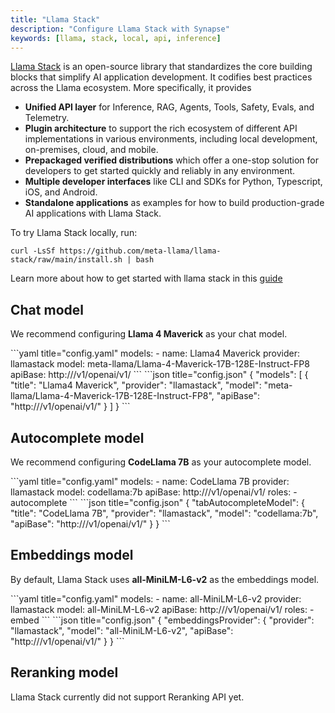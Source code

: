 ```yaml
---
title: "Llama Stack"
description: "Configure Llama Stack with Synapse"
keywords: [llama, stack, local, api, inference]
---
```


[Llama Stack](https://llama-stack.readthedocs.io/en/latest/index.html) is an open-source library that standardizes the core building blocks that simplify AI application development. It codifies best practices across the Llama ecosystem. More specifically, it provides

- **Unified API layer** for Inference, RAG, Agents, Tools, Safety, Evals, and Telemetry.
- **Plugin architecture** to support the rich ecosystem of different API implementations in various environments, including local development, on-premises, cloud, and mobile.
- **Prepackaged verified distributions** which offer a one-stop solution for developers to get started quickly and reliably in any environment.
- **Multiple developer interfaces** like CLI and SDKs for Python, Typescript, iOS, and Android.
- **Standalone applications** as examples for how to build production-grade AI applications with Llama Stack.

To try Llama Stack locally, run:

```shell
curl -LsSf https://github.com/meta-llama/llama-stack/raw/main/install.sh | bash
```

Learn more about how to get started with llama stack in this [guide](https://llama-stack.readthedocs.io/en/latest/getting_started/index.html)

## Chat model

We recommend configuring **Llama 4 Maverick** as your chat model.

<Tabs>
    <Tab title="YAML">
    ```yaml title="config.yaml"
    models:
      - name: Llama4 Maverick
        provider: llamastack
        model: meta-llama/Llama-4-Maverick-17B-128E-Instruct-FP8
        apiBase: http://<llama stack endpoint>/v1/openai/v1/
    ```
    </Tab>
    <Tab title="JSON">
    ```json title="config.json"
    {
      "models": [
        {
          "title": "Llama4 Maverick",
          "provider": "llamastack",
          "model": "meta-llama/Llama-4-Maverick-17B-128E-Instruct-FP8",
          "apiBase": "http://<llama stack endpoint>/v1/openai/v1/"
        }
      ]
    }
    ```
    </Tab>
</Tabs>

## Autocomplete model

We recommend configuring **CodeLlama 7B** as your autocomplete model.

<Tabs>
   <Tab title="YAML">
   ```yaml title="config.yaml"
   models:
     - name: CodeLlama 7B
       provider: llamastack
       model: codellama:7b
       apiBase: http://<llama stack endpoint>/v1/openai/v1/
       roles:
         - autocomplete
   ```
   </Tab>
   <Tab title="JSON">
   ```json title="config.json"
   {
     "tabAutocompleteModel": {
        "title": "CodeLlama 7B",
        "provider": "llamastack",
        "model": "codellama:7b",
        "apiBase": "http://<llama stack endpoint>/v1/openai/v1/"
     }
   }
   ```
   </Tab>
</Tabs>

## Embeddings model

By default, Llama Stack uses **all-MiniLM-L6-v2** as the embeddings model.

<Tabs>
   <Tab title="YAML">
   ```yaml title="config.yaml"
   models:
     - name: all-MiniLM-L6-v2
       provider: llamastack
       model:  all-MiniLM-L6-v2
       apiBase: http://<llama stack endpoint>/v1/openai/v1/
       roles:
         - embed
   ```
   </Tab>
   <Tab title="JSON">
   ```json title="config.json"
   {
     "embeddingsProvider": {
       "provider": "llamastack",
       "model": "all-MiniLM-L6-v2",
       "apiBase": "http://<llama stack endpoint>/v1/openai/v1/"
     }
   }
   ```
   </Tab>
</Tabs>

## Reranking model

Llama Stack currently did not support Reranking API yet.
